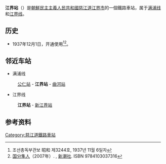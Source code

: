 {{朝鮮半島車站資訊
|公司色 = blue
|文字色 = 
|站名 = 江界站
|圖片 = 
|pxl = 
|圖片說明 =
|前一站1 = [[公仁站|公仁]]
|前一站距離1 = 6.6
|後一站距離1 = 10.3
|後一站1 = [[曲河站|曲河]]
|所屬路線1 = [[满浦线|满浦线]]
|距離1 = 250.8
|起點站1 = [[顺川站|顺川]]
|前一站2 = 
|前一站距離2 = 
|後一站距離2 = 0.6
|後一站2 = [[新江界站|新江界]]
|所屬路線2 = [[江界线|江界线]]
|距離2 = 0.0
|起點站2 = 江界
|諺文 = 강계역
|朝鮮漢字 = 江界驛
|文觀部式 = Ganggye-yeok
|馬-賴式 = Kanggye-yŏk
|副站名 = 
|車站編號 = 
|停站路線數 = 
|所屬公司 = [[朝鮮民主主義人民共和國鐵道省|朝鮮民主主義人民共和國鐵道省]]
|所在地 =[[慈江道|慈江道]][[江界市|江界市]]
|車站構造 = 地面车站
|月台配置 = 
|啟用年月日 =1937年12月1日
|廢站年月日 = 
|上下車人次 = 
|統計年度 = 
|轉車 = 
|備註 = 
|全寬備註 = 
}}

'''江界站'''（{{kor|諺=강계역|漢=江界驛|羅=Kanggye yŏk|f=y}}）是[[朝鮮民主主義人民共和國|朝鮮民主主義人民共和國]][[慈江道|慈江道]][[江界市|江界市]]的一個鐵路車站，属于[[满浦线|满浦线]]和[[江界线|江界线]]。

==历史==
*1937年12月1日，开通使用<ref>조선총독부관보 昭和 제3244호, 1937년 11월 6일자</ref><ref>[[国分隼人|国分隼人]]（2007年）. {{lang|ja|『将軍様の鉄道 北朝鮮鉄道事情』}}, [[新潮社|新潮社]]. ISBN 9784103037316</ref>。

==邻近车站==
*满浦线
:[[公仁站|公仁站]] - '''江界站''' - [[曲河站|曲河站]]
*江界线
:'''江界站''' - [[新江界站|新江界站]]

==参考资料==
{{reflist}}

{{朝鲜铁路小作品}}

{{满浦线}}
{{江界线}}

[[Category:慈江道鐵路車站|Category:慈江道鐵路車站]]